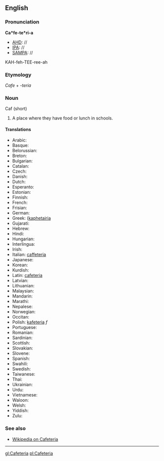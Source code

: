 ==English==
===Pronunciation===
'''Ca*fe-te*ri-a'''
*[[AHD]]: //
*[[IPA]]: //
*[[SAMPA]]: //
KAH-feh-TEE-ree-ah

===Etymology===

''Cafe'' + ''-teria''
===Noun===
Caf (short)
#A place where they have food or lunch in schools.

====Translations====
*Arabic:
*Basque:
*Belorussian:
*Breton:
*Bulgarian:
*Catalan:
*Czech:
*Danish:
*Dutch:
*Esperanto:
*Estonian:
*Finnish:
*French:
*Frisian:
*German:
*Greek: ([[kaphetairia]]
*Gujarati:
*Hebrew:
*Hindi:
*Hungarian:
*Interlingua:
*Irish:
*Italian: [[caffeteria]]
*Japanese:
*Korean:
*Kurdish:
*Latin: [[cafeteria]]
*Latvian:
*Lithuanian:
*Malaysian:
*Mandarin:
*Marathi:
*Nepalese:
*Norwegian:
*Occitan:
*Polish: [[kafeteria]] ''f''
*Portuguese:
*Romanian:
*Sardinian:
*Scottish:
*Slovakian:
*Slovene:
*Spanish:
*Swahili:
*Swedish:
*Taiwanese:
*Thai:
*Ukrainian:
*Urdu:
*Vietnamese:
*Waloon:
*Welsh:
*Yiddish:
*Zulu:

===See also===
*[[wikipedia:en:Cafeteria|Wikipedia on Cafeteria]]
----

[[gl:Cafeteria]]
[[pl:Cafeteria]]